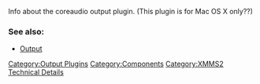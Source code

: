 {{Navbar}}

Info about the coreaudio output plugin.
(This plugin is for Mac OS X only??)

===See also:===
* [[Component:Output | Output]]

[[Category:Output Plugins]]
[[Category:Components]]
[[Category:XMMS2 Technical Details]]